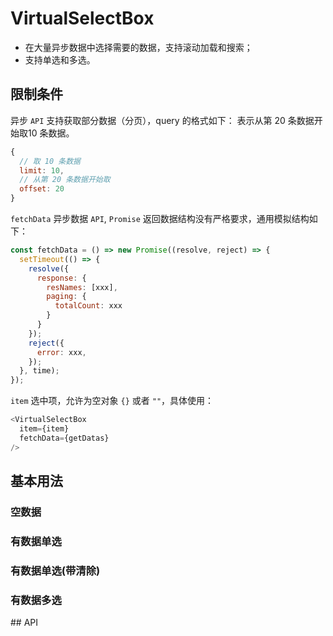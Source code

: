 

<Meta of={VirtualSelectBoxStories} />

# VirtualSelectBox

- 在大量异步数据中选择需要的数据，支持滚动加载和搜索；
- 支持单选和多选。

## 限制条件

异步 `API` 支持获取部分数据（分页），query 的格式如下：
表示从第 20 条数据开始取10 条数据。
```javascript
{
  // 取 10 条数据
  limit: 10,
  // 从第 20 条数据开始取
  offset: 20
}
```

`fetchData` 异步数据 `API`, `Promise` 返回数据结构没有严格要求，通用模拟结构如下：

```javascript
const fetchData = () => new Promise((resolve, reject) => {
  setTimeout(() => {
    resolve({
      response: {
        resNames: [xxx],
        paging: {
          totalCount: xxx
        }
      }
    });
    reject({
      error: xxx,
    });
  }, time);
});
```
`item` 选中项，允许为空对象 `{}` 或者 `""`，具体使用：

```javascript
<VirtualSelectBox
  item={item}
  fetchData={getDatas}
/>
```

## 基本用法

### 空数据
<Canvas of={VirtualSelectBoxStories.EmptyData}/>

### 有数据单选
<Canvas of={VirtualSelectBoxStories.AsyncDatas}/>

### 有数据单选(带清除)
<Canvas of={VirtualSelectBoxStories.AsyncDatasWithClear}/>

### 有数据多选
<Canvas of={VirtualSelectBoxStories.MultiWithAsyncDatas}/>
## API
<ArgTypes />